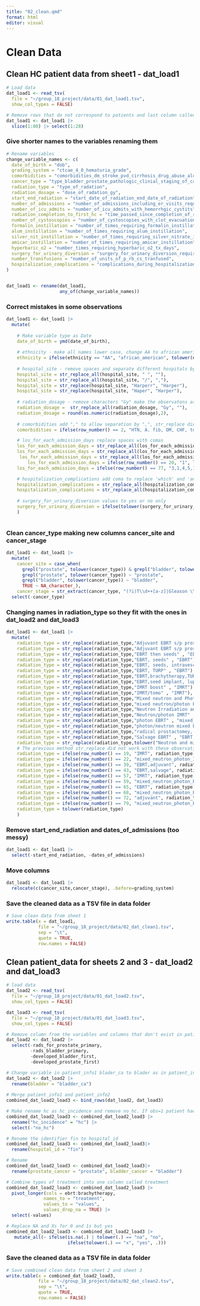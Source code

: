 ```yaml
---
title: "02_clean.qmd"
format: html
editor: visual
---
```


# Clean Data

## Clean HC patient data from sheet1 - dat_load1

```r

# Load data 
dat_load1 <- read_tsv(
  file = "~/group_18_project/data/01_dat_load1.tsv",
  show_col_types = FALSE)

# Remove rows that do not correspond to patients and last column called "Notes" 
dat_load1 <- dat_load1 |> 
  slice(1:80) |> select(1:28)
```

### Give shorter names to the variables renaming them

```r

# Rename variables 
change_variable_names <- c(
  date_of_birth = "dob",
  grading_system = "ctcae_4_0_hematuria_grade",
  comorbidities = "comorbidities_dm_stroke_pvd_cirrhosis_drug_abuse_alcoholism_tobacco_hx_mi_last_6mo_chf_copd_esrd",
  cancer_type = "type_bladder_prostate_pathologic_clinial_staging_of_cancer",
  radiation_type = "type_of_radation",
  radiation_dosage = "dose_of_radation_gy",
  start_end_radiation = "start_date_of_radiation_end_date_of_radiation",
  number_of_admissions = "number_of_admissions_including_er_visits_requiring_urology_consultation",
  number_of_icu_admits = "number_of_icu_admits_with_hemorrhgic_cystits",
  radiation_completion_to_first_hc = "time_passed_since_completion_of_radiation_treatment_months_and_first_incidence_hc",
  number_of_cystoscopies = "number_of_cystoscopies_with_clot_evacuation_and_or_fulguration_of_bleeders",
  formalin_instillation = "number_of_times_requiring_formalin_instillation",
  alum_instillation = "number_of_times_requiring_alum_instillation",
  silver_nit_instillation = "number_of_times_requiring_silver_nitrate_instillation",
  amicar_instillation = "number_of_times_requiring_amicar_instillation",
  hyperbaric_o2 = "number_times_requiring_hyperbaric_o2_tx_days",
  surgery_for_urinary_diversion = "surgery_for_urinary_diversion_required_if_yes_what_type",
  number_transfusions = "number_of_units_of_p_rb_cs_tranfused",
  hospitalization_complications = "complications_during_hospitalization_uti_pyelonephritis_urosepsis_hydronephrosis_aki_other"
)


dat_load1 <- rename(dat_load1, 
                    any_of(change_variable_names))
```

### Correct mistakes in some observations

```r

dat_load1 <- dat_load1 |> 
  mutate(
  
    # Make variable type as Date
    date_of_birth = ymd(date_of_birth),
    
    # ethnicity - make all names lower case, change AA to african american
    ethnicity = ifelse(ethnicity == "AA", "african_american", tolower(ethnicity)),
    
    # hospital_site - remove spaces and separate different hospitals by comas, correct names 
    hospital_site = str_replace_all(hospital_site, " ", ""),
    hospital_site = str_replace_all(hospital_site, "/", ","),
    hospital_site = str_replace(hospital_site, "Harperr", "Harper"),
    hospital_site = str_replace(hospital_site, "Haper", "Harper"),
   
    # radiation_dosage - remove characters "Gy" make the observatons as num
    radiation_dosage =  str_replace_all(radiation_dosage, "Gy", ""),
    radiation_dosage = round(as.numeric(radiation_dosage),2),
    
    # comorbidities add "," to allow separation by ",", str_replace did not work
    comorbidities = ifelse(row_number() == 2, "HTN, A. fib, DM, CHF, tobacco", comorbidities),

    # los_for_each_admission_days replace spaces with comas 
    los_for_each_admission_days = str_replace_all(los_for_each_admission_days, "\\s+", " "),
    los_for_each_admission_days = str_replace_all(los_for_each_admission_days, ", ", " "),
     los_for_each_admission_days = str_replace_all(los_for_each_admission_days, " ", ","),
        los_for_each_admission_days = ifelse(row_number() == 20, "1", los_for_each_admission_days),
    los_for_each_admission_days = ifelse(row_number() == 77, "3,1,4,5,1", los_for_each_admission_days),

    # hospitalization_complications add coma to replace 'which' and 'and' 
    hospitalization_complications = str_replace_all(hospitalization_complications, "and", ","),
    hospitalization_complications = str_replace_all(hospitalization_complications, "which", ","),
    
    # surgery_for_urinary_diversion values to yes or no only
    surgery_for_urinary_diversion = ifelse(tolower(surgery_for_urinary_diversion) == "no", "no", "yes")
    )
    
```

### Clean cancer_type making new columns cancer_site and cancer_stage

```r
dat_load1 <- dat_load1 |>
  mutate(
    cancer_site = case_when(
      grepl("prostate", tolower(cancer_type)) & grepl("bladder", tolower(cancer_type)) ~       "prostate,bladder",
      grepl("prostate", tolower(cancer_type)) ~ "prostate",
      grepl("bladder", tolower(cancer_type)) ~ "bladder",
      TRUE ~ NA_character_),
    cancer_stage = str_extract(cancer_type, "(?i)T\\d++[a-z]|Gleason \\d+")) |>
  select(-cancer_type)
```

### Changing names in radiation_type so they fit with the ones in dat_load2 and dat_load3

```r

dat_load1 <- dat_load1 |>
  mutate(
    radiation_type = str_replace(radiation_type,"Adjuvant EBRT s/p prostatectomy for a pT4N0" , "EBRT,adjuvant"),
    radiation_type = str_replace(radiation_type,"Adjuvant EBRT s/p prostatectomy with positive LNs" , "EBR,adjuvant"),
    radiation_type = str_replace(radiation_type,"EBRT then seeds" , "EBRT"),
    radiation_type = str_replace(radiation_type,"EBRT, seeds" , "EBRT"),
    radiation_type = str_replace(radiation_type,"EBRT, seeds, intravescial chemo" , "EBRT"),
    radiation_type = str_replace(radiation_type,"EBRT, TURP" , "EBRT"),
    radiation_type = str_replace(radiation_type,"EBRT,brachytherapy,TURBT" , "EBRT,brachytherapy"),
    radiation_type = str_replace(radiation_type,"EBRT,seed implant, lupron" , "EBRT"),
    radiation_type = str_replace(radiation_type,"IMRT boost" , "IMRT"),
    radiation_type = str_replace(radiation_type,"IMRT/tomo" , "IMRT"),
    radiation_type = str_replace(radiation_type,"Mixed neutron and Photon IMRT" , "mixed_neutron_photon_IMRT"),
    radiation_type = str_replace(radiation_type,"mixed neutron/photon EBRT" , "mixed_neutron_photon_EBRT"),
    radiation_type = str_replace(radiation_type,"Neutron Irradiation and Intensity-Modulated Photon Therapy (IMRT)" , "IMRT"),
    radiation_type = str_replace(radiation_type,"Neutron/photon IMRT" , "mixed_neutron_photon_IMRT"),
    radiation_type = str_replace(radiation_type,"photon EBRT" , "mixed_neutron_photon_EBRT"),
    radiation_type = str_replace(radiation_type,"photon/neutron mixed EBRT" , "mixed_neutron_photon_EBRT"),
    radiation_type = str_replace(radiation_type,"radical prostactomey, Adjuvant radiation" , "adjuvant"),
    radiation_type = str_replace(radiation_type,"Salvage EBRT" , "EBRT,salvage"),
    radiation_type = str_replace(radiation_type,tolower("Neutron and mixed_neutron_photon_EBRT"),"mixed_neutron_photon_EBRT"),
    # The previous method str_replace did not work with these observations
    radiation_type = ifelse(row_number() == 19, "IMRT", radiation_type),
    radiation_type = ifelse(row_number() == 22, "mixed_neutron_photon_IMRT", radiation_type),
    radiation_type = ifelse(row_number() == 39, "EBRT,adjuvant", radiation_type),
    radiation_type = ifelse(row_number() == 43, "EBRT,salvage", radiation_type),
    radiation_type = ifelse(row_number() == 57, "IMRT", radiation_type),
    radiation_type = ifelse(row_number() == 59, "mixed_neutron_photon_EBRT", radiation_type),
    radiation_type = ifelse(row_number() == 65, "EBRT", radiation_type),
    radiation_type = ifelse(row_number() == 68, "mixed_neutron_photon_EBRT", radiation_type),
    radiation_type = ifelse(row_number() == 72, "adjuvant", radiation_type),
    radiation_type = ifelse(row_number() == 79, "mixed_neutron_photon_EBRT,adjuvant", radiation_type),
    radiation_type = tolower(radiation_type)
    )
```

### Remove start_end_radiation and dates_of_admissions (too messy)

```r
dat_load1 <- dat_load1 |>
  select(-start_end_radiation, -dates_of_admissions)
```

### Move columns

```r

dat_load1 <- dat_load1 |>
  relocate(c(cancer_site,cancer_stage), .before=grading_system)
```

### Save the cleaned data as a TSV file in data folder

```r
# Save clean data from sheet 1
write.table(x = dat_load1,
            file = "~/group_18_project/data/02_dat_clean1.tsv", 
            sep = "\t", 
            quote = TRUE,
            row.names = FALSE)
```

## Clean patient_data for sheets 2 and 3 - dat_load2 and dat_load3

```r

# load data 
dat_load2 <- read_tsv(
  file = "~/group_18_project/data/01_dat_load2.tsv",
  show_col_types = FALSE)

dat_load3 <- read_tsv(
  file = "~/group_18_project/data/01_dat_load3.tsv",
  show_col_types = FALSE)
```

```r
# Remove column from the variables and columns that don't exist in patient_info2
dat_load2 <- dat_load2 |> 
  select(-rads_for_prostate_primary, 
         -rads_bladder_primary, 
         -developed_bladder_first,
         -developed_prostate_first)

# Change variable in patient_info1 blader_ca to blader as in patient_info2
dat_load2 <- dat_load2 |>
  rename(bladder = "bladder_ca")
 
# Merge patient_info1 and patient_info2
combined_dat_load2_load3 <- bind_rows(dat_load2, dat_load3)

# Make rename hc as hc_incidence and remove no_hc. If obs=1 patient had hc if obs=0 patient didn't have hc 
combined_dat_load2_load3 <- combined_dat_load2_load3 |> 
  rename("hc_incidence" = "hc") |>
  select(-"no_hc")

# Rename the identifier fin to hospital_id 
combined_dat_load2_load3 <- combined_dat_load2_load3|>
  rename(hospital_id = "fin") 

# Rename 
combined_dat_load2_load3 <- combined_dat_load2_load3|>
  rename(prostate_cancer = "prostate", bladder_cancer = "bladder") 

# Combine types of treatment into one column called treatment
combined_dat_load2_load3 <- combined_dat_load2_load3 |>
  pivot_longer(cols = ebrt:brachytherapy,
              names_to = "treatment", 
              values_to = "values",
              values_drop_na = TRUE) |>
  select(-values)

# Replace NA and Xs for 0 and 1s but yes
combined_dat_load2_load3 <- combined_dat_load2_load3 |> 
   mutate_all(~ ifelse(is.na(.) | tolower(.) == "na", "no", 
                       ifelse(tolower(.) == "x", "yes", .))) 

```

### Save the cleaned data as a TSV file in data folder

```r

# Save combined clean data from sheet 2 and sheet 3
write.table(x = combined_dat_load2_load3,
            file = "~/group_18_project/data/02_dat_clean2.tsv", 
            sep = "\t", 
            quote = TRUE,
            row.names = FALSE)
```
